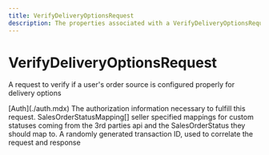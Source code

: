 ```yaml
---
title: VerifyDeliveryOptionsRequest
description: The properties associated with a VerifyDeliveryOptionsRequest
---
```


VerifyDeliveryOptionsRequest
===============================================
A request to verify if a user's order source is configured properly for delivery options

<Reference>
  <Field name="auth" nullable={false}>
    <Type>
      [Auth](./auth.mdx)
    </Type>
    <Description>
      The authorization information necessary to fulfill this request.
    </Description>
  </Field>
  <Field name="sales_order_status_mapping" nullable={false}>
    <Type>
      SalesOrderStatusMapping[]
    </Type>
    <Description>
      seller specified mappings for custom statuses coming from the 3rd parties api and the SalesOrderStatus they should map to.
    </Description>
  </Field>
  <Field name="transaction_id" type="string" nullable={false}>
    <Description>
      A randomly generated transaction ID, used to correlate the request and response
    </Description>
  </Field>
</Reference>